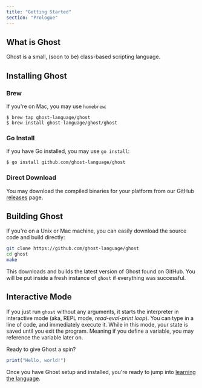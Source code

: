 ```yaml
---
title: "Getting Started"
section: "Prologue"
---
```


## What is Ghost

Ghost is a small, (soon to be) class-based scripting language.

## Installing Ghost

### Brew

If you're on Mac, you may use `homebrew`:

```
$ brew tap ghost-language/ghost
$ brew install ghost-language/ghost/ghost
```

### Go Install

If you have Go installed, you may use `go install`:

```
$ go install github.com/ghost-language/ghost
```

### Direct Download

You may download the compiled binaries for your platform from our GitHub [releases](https://github.com/ghost-language/ghost/releases) page.

## Building Ghost

If you're on a Unix or Mac machine, you can easily download the source code and build directly:

```bash
git clone https://github.com/ghost-language/ghost
cd ghost
make
```

This downloads and builds the latest version of Ghost found on GitHub. You will be put inside a fresh instance of `ghost` if everything was successful.

## Interactive Mode

If you just run `ghost` without any arguments, it starts the interpreter in interactive mode (aka, REPL mode, _read-eval-print loop_). You can type in a line of code, and immediately execute it. While in this mode, your state is saved until you exit the program. Meaning if you define a variable, you may reference the variable later on.

Ready to give Ghost a spin?

```typescript
print("Hello, world!")
```

Once you have Ghost setup and installed, you're ready to jump into [learning the language](/docs/syntax).